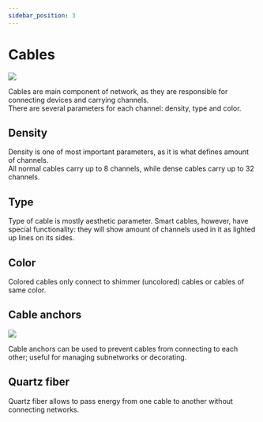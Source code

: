 ```yaml
---
sidebar_position: 3
---
```


# Cables

<img src='https://cdn.jsdelivr.net/gh/Astralopedia/astralopedia-assets@main/images/ae2/cables.png' />

Cables are main component of network, as they are responsible for connecting
devices and carrying channels.  
There are several parameters for each channel: density, type and color.

## Density

Density is one of most important parameters, as it is what defines amount of
channels.  
All normal cables carry up to 8 channels, while dense cables carry up to 32
channels.

## Type

Type of cable is mostly aesthetic parameter. Smart cables, however, have special
functionality: they will show amount of channels used in it as lighted up lines
on its sides.

## Color

Colored cables only connect to shimmer (uncolored) cables or cables of same
color.

## Cable anchors

<img src='https://cdn.jsdelivr.net/gh/Astralopedia/astralopedia-assets@main/images/ae2/cable_anchors.png' />

Cable anchors can be used to prevent cables from connecting to each other;
useful for managing subnetworks or decorating.

## Quartz fiber

Quartz fiber allows to pass energy from one cable to another without connecting
networks.
